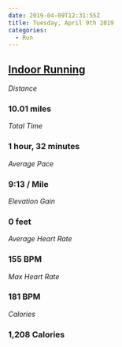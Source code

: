 ```yaml
---
date: 2019-04-09T12:31:55Z
title: Tuesday, April 9th 2019
categories:
  - Run
---
```

## [Indoor Running](https://www.strava.com/activities/2278550597)

_Distance_

### 10.01 miles

_Total Time_

### 1 hour, 32 minutes

_Average Pace_

### 9:13 / Mile

_Elevation Gain_

### 0 feet

_Average Heart Rate_

### 155 BPM

_Max Heart Rate_

### 181 BPM

_Calories_

### 1,208 Calories